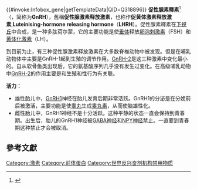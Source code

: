 {{#invoke:Infobox_gene|getTemplateData|QID=Q318896}}
{{NoteTA|G1=Lifesciences}}
'''促性腺素釋素'''<ref>{{Cite web|title=GnRH - 促性腺素釋素 {gonadotropin-releasing hormone}|url=http://terms.naer.edu.tw/detail/2065494/?index=1|accessdate=2016-10-08|work=terms.naer.edu.tw}}{{dead link|date=2017年11月|bot=InternetArchiveBot|fix-attempted=yes}}</ref>（{{lang-en|Gonadotropin-Releasing Hormone}}，简称为'''GnRH'''），舊稱'''促性腺激素释放激素'''，也称作'''促黄体激素释放激素''','''Luteinising-hormone releasing hormone'''（'''LHRH'''）。促性腺素釋素在[[下視丘|下視丘]]中合成，是一种多肽荷尔蒙，它的主要功能是使[[腦垂腺|垂体]]释放[[卵泡刺激素|卵泡刺激素]]（FSH）和[[黄体化激素|黄体化激素]]（LH）。

到目前为止，有三种促性腺激素释放激素在大多数脊椎动物中被发现。但是在哺乳动物体中主要是GnRH-1起到生殖的调节作用。[[GnRH-2|GnRH-2]]是这三种激素中变化最小的。自从软骨鱼类出现后，它的氨基酸序列几乎没有发生过变化。在高级哺乳动物中[[GnRH-2|GnRH-2]]的作用主要是和生殖和性行为有关联。

'''活力：'''

* 雄性胎儿中，[[GnRH1|GnRH1]]神经在胎儿发育后期非常活跃。GnRH1的分泌是在分娩前后被激活，主要功能是使[[睾丸|睾丸]]生成[[睾丸素|睾丸素]]，从而使脑雄性化。
* 雌性胎儿中，GnRH1神经不是十分活跃。这种平静的状态一直会保持到青春期。出生后，胎儿的GnRH1神经被[[GABA神经|GABA神经]]和[[NPY神经|NPY神经]]禁止。一直要到青春期这种禁止才会被取消。

== 參考文獻 ==
{{Reflist}}
{{激素}}
{{Peptidergics}}

[[Category:激素|Category:激素]]
[[Category:前体蛋白|Category:前体蛋白]]
[[Category:世界反兴奋剂机构禁用物质|Category:世界反兴奋剂机构禁用物质]]